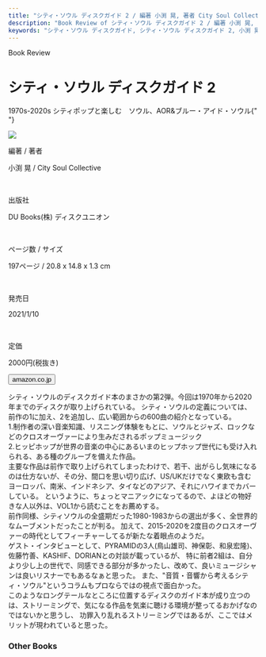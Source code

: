 ```yaml
---
title: "シティ・ソウル ディスクガイド 2 / 編著 小渕 晃, 著者 City Soul Collective"
description: "Book Review of シティ・ソウル ディスクガイド 2 / 編著 小渕 晃, 著者 City Soul Collective"
keywords: "シティ・ソウル ディスクガイド, シティ・ソウル ディスクガイド 2, 小渕 晃, City Soul Collective"
---
```




<Row>
  <Column colMd={"12"} colLg={"12"} noGutterMdLeft="">
    <p className="largeP">Book Review</p>
    <h1 className="h1-no-bottom-margin">シティ・ソウル ディスクガイド 2</h1>
    <p className="largeP">
      1970s-2020s シティポップと楽しむ　ソウル、AOR&ブルー・アイド・ソウル{" "}
    </p>
  </Column>
</Row>

<Row>
  <Column colMd={"3"} colLg={"4"} noGutterMdLeft="">

  <img src="../../images/books/citysouldiskguide2.jpg" />

  </Column>
  <Column colMd={"4"} colLg={"8"} noGutterMdLeft="">
    <div>
      <p>編著 / 著者</p>
      <p className="largeP">
        小渕 晃 / City Soul Collective
      </p>
      <br/>
      <p>出版社</p>
      <p className="largeP">
        DU Books(株) ディスクユニオン
      </p>
      <br/>
      <p>ページ数 / サイズ</p>
      <p className="largeP">
        197ページ / 20.8 x 14.8 x 1.3 cm 
      </p>
      <br/>
      <p>発売日</p>
      <p className="largeP">
        2021/1/10
      </p>
      <br/>
      <p>定価</p>
      <p className="largeP">
        2000円(税抜き)
      </p>
      <div>
        <Button href="https://amzn.to/3bIjaWb" kind="primary" size="small" renderIcon={ArrowUpRight24}>
          amazon.co.jp
        </Button>
      </div>
    </div>
  </Column>
</Row>

<Row>
  <Column colMd={"8"} colLg={"8"} noGutterMdLeft="">
    <p>
      シティ・ソウルのディスクガイド本のまさかの第2弾。今回は1970年から2020年までのディスクが取り上げられている。
      シティ・ソウルの定義については、前作の1に加え、2を追加し、広い範囲からの600曲の紹介となっている。
      <br />
      1.制作者の深い音楽知識、リスニング体験をもとに、ソウルとジャズ、ロックなどのクロスオーヴァーにより生みだされるポップミュージック
      <br />
      2.ヒッピホップが世界の音楽の中心にあるいまのヒップホップ世代にも受け入れられる、ある種のグルーブを備えた作品。
      <br />
      主要な作品は前作で取り上げられてしまったわけで、若干、出がらし気味になるのは仕方ないが、その分、間口を思い切り広げ、US/UKだけでなく東欧も含むヨーロッパ、南米、インドネシア、タイなどのアジア、それにハワイまでカバーしている。
      というように、ちょっとマニアックになってるので、よほどの物好きな人以外は、VOL1から読むことをお薦めする。
      <br />
      前作同様、シティソウルの全盛期だった1980-1983からの選出が多く、全世界的なムーブメントだったことが判る。
      加えて、2015-2020を2度目のクロスオーヴァーの時代としてフィーチャーしてるが新たな着眼点のようだ。
      <br />
      ゲスト・インタビューとして、PYRAMIDの3人(鳥山雄司、神保彰、和泉宏隆)、佐藤竹善、KASHIF、DORIANとの対談が載っているが、
      特に前者2組は、自分より少し上の世代で、同感できる部分が多かったし、改めて、良いミュージシャンは良いリスナーでもあるなぁと思った。
      また、"音質・音響から考えるシティ・ソウル"というコラムもプロならではの視点で面白かった。
      <br />
      このようなロングテールなところに位置するディスクのガイド本が成り立つのは、ストリーミングで、気になる作品を気楽に聴ける環境が整ってるおかげなのではないかと思うし、
      功罪入り乱れるストリーミングではあるが、ここではメリットが現われていると思った。
    </p>
  </Column>
</Row>

<h3>Other Books</h3>

<Row>
  <Column colMd={3} colLg={3} noGutterMdLeft>
    <Review1 />
  </Column>
</Row>
